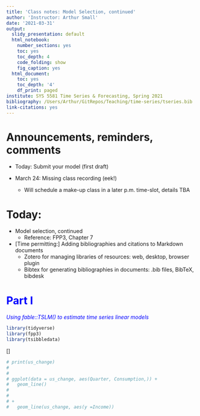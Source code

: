 ```yaml
---
title: 'Class notes: Model Selection, continued'
author: 'Instructor: Arthur Small'
date: '2021-03-31'
output:  
  slidy_presentation: default
  html_notebook:
    number_sections: yes
    toc: yes
    toc_depth: 4
    code_folding: show
    fig_caption: yes
  html_document:
    toc: yes
    toc_depth: '4'
    df_print: paged
institute: SYS 5581 Time Series & Forecasting, Spring 2021
bibliography: /Users/Arthur/GitRepos/Teaching/time-series/tseries.bib
link-citations: yes
---
```


# Announcements, reminders, comments

* Today: Submit your model (first draft)

* March 24: Missing class recording (eek!)
  - Will schedule a make-up class in a later p.m. time-slot, details TBA

# Today:

* Model selection, continued 
  - Reference: FPP3, Chapter 7

* [Time permitting:] Adding bibliographies and citations to Markdown documents
  - Zotero for managing libraries of resources: web, desktop, browser plugin
  - Bibtex for generating bibliographies in documents: .bib files, BibTeX, bibdesk


<span style="color: blue">Part I</span>
===

<span style="color: blue">*Using fable::TSLM() to estimate time series linear models*</span>


```r
library(tidyverse)
library(fpp3)
library(tsibbledata)
```


[]

```r
# print(us_change)
# 
# 
# ggplot(data = us_change, aes(Quarter, Consumption,)) +
#   geom_line() 
# 
# 
# +
#   geom_line(us_change, aes(y =Income))
```


<!-- Why fit statistical (regression) models? -->
<!-- === -->

<!-- You have some data $X_1,\ldots,X_p,Y$: the variables $X_1,\ldots,X_p$ are called predictors, and $Y$ is called a response. You're interested in the relationship that governs them -->

<!-- So you posit that $Y|X_1,\ldots,X_p \sim P_\theta$, where $\theta$ represents some unknown parameters. This is called **regression model** for $Y$ given $X_1,\ldots,X_p$. Goal is to estimate parameters. Why? -->

<!-- - To assess model validity, predictor importance (**inference**) -->
<!-- - To predict future $Y$'s from future $X_1,\ldots,X_p$'s (**prediction**) -->



<!-- # Model selection: Regression models: Summary -->

<!-- You want to explain observed $y_1, \ldots, y_T$, and predict future $y_{T+1}, y_{T+2}, \ldots$. -->

<!-- Observed values may depend on past values of $y$, and/or on other predictors $X_1,\ldots,X_K$. -->





<!-- #  -->



